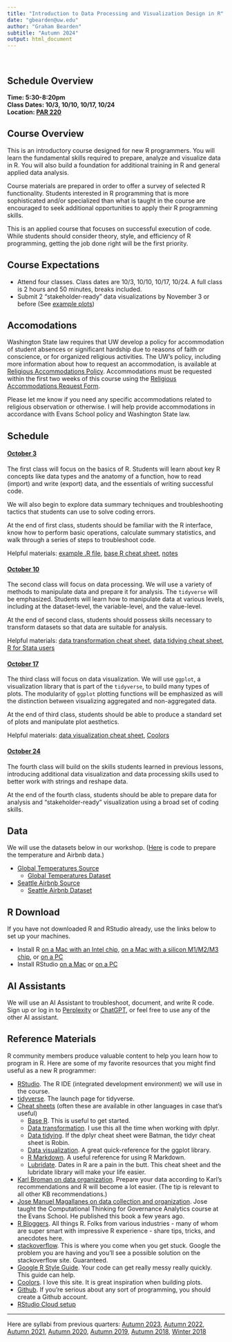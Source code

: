 ```yaml
---
title: "Introduction to Data Processing and Visualization Design in R"
date: "gbearden@uw.edu"
author: "Graham Bearden"
subtitle: "Autumn 2024"
output: html_document
---
```


<style type="text/css">

h1.title {
  font-size: 38px;
  color: Black;
  text-align: center;
}

h3.subtitle {
  font-size: 30px;
  color: Black;
  text-align: center;
}
h4.author { 
    font-size: 18px;
  color: Black;
  text-align: center;
}
h4.date { 
  font-size: 18px;
  color: Black;
  text-align: center;
}
</style> 

<br>

## Schedule Overview

**Time: 5:30-8:20pm**  
**Class Dates: 10/3, 10/10, 10/17, 10/24**  
**Location: [PAR 220](https://www.washington.edu/maps/#!/par)** 

## Course Overview

This is an introductory course designed for new R programmers. You will learn the fundamental skills required to prepare, analyze and visualize data in R. You will also build a foundation for additional training in R and general applied data analysis.

Course materials are prepared in order to offer a survey of selected R functionality. Students interested in R programming that is more sophisticated and/or specialized than what is taught in the course are encouraged to seek additional opportunities to apply their R programming skills.

This is an applied course that focuses on successful execution of code. While students should consider theory, style, and efficiency of R programming, getting the job done right will be the first priority.  

## Course Expectations

- Attend four classes. Class dates are 10/3, 10/10, 10/17, 10/24. A full class is 2 hours and 50 minutes, breaks included.
- Submit 2 "stakeholder-ready" data visualizations by November 3 or before (See [example plots](https://github.com/gbearden/r_course_evans_school/blob/master/plots/))
 
## Accomodations

Washington State law requires that UW develop a policy for accommodation of student absences or significant hardship due to reasons of faith or conscience, or for organized religious activities. The UW’s policy, including more information about how to request an accommodation, is available at [Religious Accommodations Policy](https://registrar.washington.edu/staffandfaculty/religious-accommodations-policy/). Accommodations must be requested within the first two weeks of this course using the [Religious Accommodations Request Form](https://registrar.washington.edu/students/religious-accommodations-request/). 

Please let me know if you need any specific accommodations related to religious observation or otherwise. I will help provide accommodations in accordance with Evans School policy and Washington State law.

## Schedule

#### [October 3](https://gbearden.github.io/r_course_evans_school/slides/part_1/)

The first class will focus on the basics of R. Students will learn about key R concepts like data types and the anatomy of a function, how to read (import) and write (export) data, and the essentials of writing successful code.

We will also begin to explore data summary techniques and troubleshooting tactics that students can use to solve coding errors. 

At the end of first class, students should be familiar with the R interface, know how to perform basic operations, calculate summary statistics, and walk through a series of steps to troubleshoot code.

Helpful materials: [example .R file](https://github.com/gbearden/r_course_evans_school/blob/master/notes/example_script.R), [base R cheat sheet](https://iqss.github.io/dss-workshops/R/Rintro/base-r-cheat-sheet.pdf), [notes](https://github.com/gbearden/r_course_evans_school/blob/master/notes/class_1.R)

#### [October 10](https://gbearden.github.io/r_course_evans_school/slides/part_2/)

The second class will focus on data processing. We will use a variety of methods to manipulate data and prepare it for analysis. The `tidyverse` will be emphasized. Students will learn how to manipulate data at various levels, including at the dataset-level, the variable-level, and the value-level.

At the end of second class, students should possess skills necessary to transform datasets so that data are suitable for analysis.

Helpful materials: [data transformation cheat sheet](https://github.com/rstudio/cheatsheets/blob/main/data-transformation.pdf), [data tidying cheat sheet](https://github.com/rstudio/cheatsheets/blob/main/tidyr.pdf), [R for Stata users](https://www.matthieugomez.com/statar/manipulate-data.html)

#### [October 17](https://gbearden.github.io/r_course_evans_school/slides/part_3/)

The third class will focus on data visualization. We will use `ggplot`, a visualization library that is part of the `tidyverse`, to build many types of plots. The modularity of `ggplot` plotting functions will be emphasized as will the distinction between visualizing aggregated and non-aggregated data.

At the end of third class, students should be able to produce a standard set of plots and manipulate plot aesthetics.

Helpful materials: [data visualization cheat sheet](https://github.com/rstudio/cheatsheets/blob/master/data-visualization-2.1.pdf), [Coolors](https://coolors.co/)

#### [October 24](https://gbearden.github.io/r_course_evans_school/slides/part_4/)

The fourth class will build on the skills students learned in previous lessons, introducing additional data visualization and data processing skills used to better work with strings and reshape data. 

At the end of the fourth class, students should be able to prepare data for analysis and "stakeholder-ready" visualization using a broad set of coding skills.

## Data

We will use the datasets below in our workshop. ([Here](https://github.com/gbearden/r_course_evans_school/blob/master/data/process_course_data.r) is code to prepare the temperature and Airbnb data.)

* [Global Temperatures Source](https://www.kaggle.com/)
  * [Global Temperatures Dataset](https://raw.githubusercontent.com/gbearden/r_course_evans_school/master/data/global_temperatures.csv)
* [Seattle Airbnb Source](https://www.kaggle.com/shanelev/seattle-airbnb-listings)  
  * [Seattle Airbnb Dataset](https://raw.githubusercontent.com/gbearden/r_course_evans_school/master/data/seattle_airbnb.csv)

## R Download

If you have not downloaded R and RStudio already, use the links below to set up your machines.

* Install R [on a Mac with an Intel chip](https://cran.rstudio.com/bin/macosx/big-sur-x86_64/base/R-4.4.1-x86_64.pkg), [on a Mac with a silicon M1/M2/M3 chip](https://cran.rstudio.com/bin/macosx/big-sur-arm64/base/R-4.4.1-arm64.pkg), or [on a PC](https://cran.rstudio.com/bin/windows/base/R-4.4.1-win.exe)
* Install RStudio [on a Mac](https://download1.rstudio.org/electron/macos/RStudio-2024.04.2-764.dmg) or [on a PC](https://download1.rstudio.org/electron/windows/RStudio-2024.04.2-764.exe)

## AI Assistants

We will use an AI Assistant to troubleshoot, document, and write R code. Sign up or log in to [Perplexity](https://www.perplexity.ai/) or [ChatGPT](https://chat.openai.com/auth/login), or feel free to use any of the other AI assistant. 

## Reference Materials

R community members produce valuable content to help you learn how to program in R. Here are some of my favorite resources that you might find useful as a new R programmer:

* [RStudio](https://posit.co/). The R IDE (integrated development environment) we will use in the course.
* [tidyverse](http://tidyverse.org/). The launch page for tidyverse.
* [Cheat sheets](https://posit.co/resources/cheatsheets/) (often these are available in other languages in case that's useful)
    + [Base R](https://iqss.github.io/dss-workshops/R/Rintro/base-r-cheat-sheet.pdf). This is useful to get started.
    + [Data transformation](https://rstudio.github.io/cheatsheets/data-transformation.pdf). I use this all the time when working with dplyr.
    + [Data tidying](https://rstudio.github.io/cheatsheets/tidyr.pdf). If the dplyr cheat sheet were Batman, the tidyr cheat sheet is Robin.
    + [Data visualization](https://rstudio.github.io/cheatsheets/data-visualization.pdf). A great quick-reference for the ggplot library.
    + [R Markdown](https://rstudio.github.io/cheatsheets/rmarkdown.pdf). A useful reference for using R Markdown.
    + [Lubridate](https://rstudio.github.io/cheatsheets/lubridate.pdf). Dates in R are a pain in the butt. This cheat sheet and the lubridate library will make your life easier.  
* [Karl Broman on data organization](http://kbroman.org/dataorg/). Prepare your data according to Karl's recommendations and R will become a lot easier. (The tip is relevant to all other KB recommendations.)
* [Jose Manuel Magallanes on data collection and organization](https://www.amazon.com/Introduction-Science-Social-Policy-Research/dp/1107540259/ref=sr_1_1?ie=UTF8&qid=1504135785&sr=8-1&keywords=jose+manuel+magallanes). Jose taught the Computational Thinking for Governance Analytics course at the Evans School. He published this book a few years ago.
* [R Bloggers](https://www.r-bloggers.com/). All things R. Folks from various industries - many of whom are super smart with impressive R experience - share tips, tricks, and anecdotes here.
* [stackoverflow](https://stackoverflow.com/questions/tagged/r). This is where you come when you get stuck. Google the problem you are having and you'll see a possible solution on the stackoverflow site. Guaranteed.
* [Google R Style Guide](https://google.github.io/styleguide/Rguide.xml). Your code can get really messy really quickly. This guide can help.
* [Coolors](https://coolors.co/). I love this site. It is great inspiration when building plots.
* [Github](https://github.com/). If you're serious about any sort of programming, you should create a Github account.
* [RStudio Cloud setup](https://github.com/gbearden/r_course_evans_school/blob/master/rcloud_setup.md)  
 
---
Here are syllabi from previous quarters: [Autumn 2023](https://github.com/gbearden/r_course_evans_school/blob/master/archive/syllabus_a23.md), [Autumn 2022](https://github.com/gbearden/r_course_evans_school/blob/master/archive/syllabus_a22.md), [Autumn 2021](https://github.com/gbearden/r_course_evans_school/blob/master/archive/syllabus_a21.md), [Autumn 2020](https://github.com/gbearden/r_course_evans_school/blob/master/archive/syllabus_a20.md), [Autumn 2019](https://github.com/gbearden/r_course_evans_school/blob/master/archive/syllabus_a19.md), [Autumn 2018](https://github.com/gbearden/r_course_evans_school/blob/master/archive/syllabus_a18.md), [Winter 2018](https://github.com/gbearden/r_course_evans_school/blob/master/archive/syllabus_w18.md)
